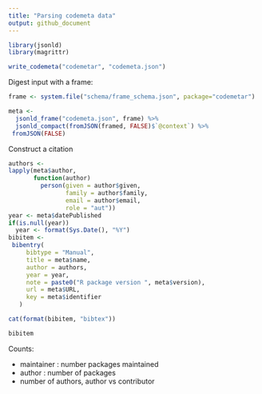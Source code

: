 ```yaml
---
title: "Parsing codemeta data"
output: github_document
---
```



```r
library(jsonld)
library(magrittr)
```

```r
write_codemeta("codemetar", "codemeta.json")
```



Digest input with a frame:

```r
frame <- system.file("schema/frame_schema.json", package="codemetar")

meta <- 
  jsonld_frame("codemeta.json", frame) %>%
  jsonld_compact(fromJSON(framed, FALSE)$`@context`) %>%
 fromJSON(FALSE)
```

Construct a citation

```r
authors <- 
lapply(meta$author, 
       function(author) 
         person(given = author$given, 
                family = author$family, 
                email = author$email,
                role = "aut"))
year <- meta$datePublished
if(is.null(year)) 
  year <- format(Sys.Date(), "%Y")
bibitem <- 
 bibentry(
     bibtype = "Manual",
     title = meta$name,
     author = authors,
     year = year,
     note = paste0("R package version ", meta$version),
     url = meta$URL,
     key = meta$identifier
   )

cat(format(bibitem, "bibtex"))

bibitem
```

Counts: 

- maintainer : number packages maintained
- author : number of packages
- number of authors, author vs contributor 

```r
```
